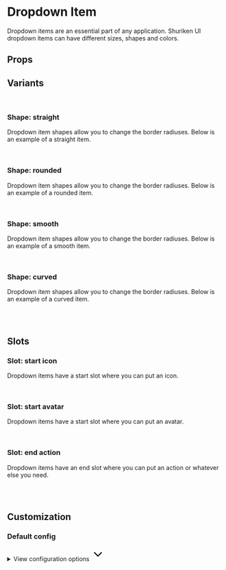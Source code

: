 
<Meta of={DropdownItemStories} />

# Dropdown Item

Dropdown items are an essential part of any application. Shuriken UI dropdown items can have different sizes, shapes and colors.

<Primary />

## Props

<Controls />

## Variants

<br />

### Shape: straight

Dropdown item shapes allow you to change the border radiuses. Below is an example of a straight item.

<div className="flex items-end gap-2 border border-muted-200 dark:border-muted-800 bg-white dark:bg-slate-900 p-6 rounded-sm">
  <Story of={DropdownItemStories.ShapeStraight} />
</div>

<br />

### Shape: rounded

Dropdown item shapes allow you to change the border radiuses. Below is an example of a rounded item.

<div className="flex items-end gap-2 border border-muted-200 dark:border-muted-800 bg-white dark:bg-slate-900 p-6 rounded-sm">
  <Story of={DropdownItemStories.ShapeRounded} />
</div>

<br />

### Shape: smooth

Dropdown item shapes allow you to change the border radiuses. Below is an example of a smooth item.

<div className="flex items-end gap-2 border border-muted-200 dark:border-muted-800 bg-white dark:bg-slate-900 p-6 rounded-sm">
  <Story of={DropdownItemStories.ShapeSmooth} />
</div>

<br />

### Shape: curved

Dropdown item shapes allow you to change the border radiuses. Below is an example of a curved item.

<div className="flex items-end gap-2 border border-muted-200 dark:border-muted-800 bg-white dark:bg-slate-900 p-6 rounded-sm">
  <Story of={DropdownItemStories.ShapeCurved} />
</div>

<br />
<br />

## Slots

### Slot: start icon

Dropdown items have a start slot where you can put an icon.

<div className="flex items-end gap-2 border border-muted-200 dark:border-muted-800 bg-white dark:bg-slate-900 p-6 rounded-sm">
  <Story of={DropdownItemStories.SlotStartIcon} />
</div>

<br />

### Slot: start avatar

Dropdown items have a start slot where you can put an avatar.

<div className="flex items-end gap-2 border border-muted-200 dark:border-muted-800 bg-white dark:bg-slate-900 p-6 rounded-sm">
  <Story of={DropdownItemStories.SlotStartAvatar} />
</div>

<br />

### Slot: end action

Dropdown items have an end slot where you can put an action or whatever else you need.

<div className="flex items-end gap-2 border border-muted-200 dark:border-muted-800 bg-white dark:bg-slate-900 p-6 rounded-sm">
  <Story of={DropdownItemStories.SlotEndAction} />
</div>

<br />
<br />

## Customization

### Default config

<div class="relative">
  <details class="relative bg-slate-50 border border-slate-200 rounded-lg p-4 [&>summary>svg]:open:-rotate-180">
    <summary class="list-none cursor-pointer">
      <span class="font-sans text-slate-500">View configuration options</span>
      <svg
        class="w-5 h-5 text-slate-500 absolute top-5 end-4 transition-transform duration-300"
        xmlns="http://www.w3.org/2000/svg"
        width="32"
        height="32"
        viewBox="0 0 24 24"
      >
        <path
          fill="none"
          stroke="currentColor"
          stroke-linecap="round"
          stroke-linejoin="round"
          stroke-width="2"
          d="m6 9l6 6l6-6"
        />
      </svg>
    </summary>

    <div class="!mt-4">
      <pre >
        {JSON.stringify(defaultConfig, null, 2)}
      </pre>
    </div>

  </details>
</div>